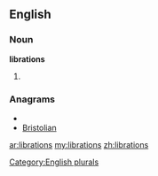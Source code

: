 ==English==

===Noun===
'''librations'''

# {{plural of|[[libration]]}}

===Anagrams===
* {{alphagram|abiilnorst}}
* [[Bristolian#English|Bristolian]]

[[Category:English plurals]]

[[ar:librations]]
[[my:librations]]
[[zh:librations]]